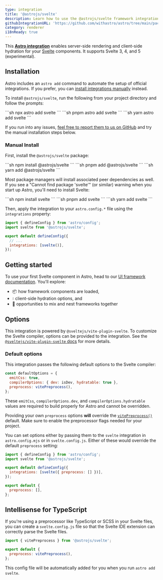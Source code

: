 ```yaml
---
type: integration
title: '@astrojs/svelte'
description: Learn how to use the @astrojs/svelte framework integration to extend component support in your Astro project.
githubIntegrationURL: 'https://github.com/withastro/astro/tree/main/packages/integrations/svelte/'
category: renderer
i18nReady: true
---
```


This **[Astro integration][astro-integration]** enables server-side rendering and client-side hydration for your [Svelte](https://svelte.dev/) components. It supports Svelte 3, 4, and 5 (experimental).

## Installation

Astro includes an `astro add` command to automate the setup of official integrations. If you prefer, you can [install integrations manually](#manual-install) instead.

To install `@astrojs/svelte`, run the following from your project directory and follow the prompts:

<PackageManagerTabs>
  <Fragment slot="npm">
  ```sh
  npx astro add svelte
  ```
  </Fragment>
  <Fragment slot="pnpm">
  ```sh
  pnpm astro add svelte
  ```
  </Fragment>
  <Fragment slot="yarn">
  ```sh
  yarn astro add svelte
  ```
  </Fragment>
</PackageManagerTabs>

If you run into any issues, [feel free to report them to us on GitHub](https://github.com/withastro/astro/issues) and try the manual installation steps below.

### Manual Install

First, install the `@astrojs/svelte` package:

<PackageManagerTabs>
  <Fragment slot="npm">
  ```sh
  npm install @astrojs/svelte
  ```
  </Fragment>
  <Fragment slot="pnpm">
  ```sh
  pnpm add @astrojs/svelte
  ```
  </Fragment>
  <Fragment slot="yarn">
  ```sh
  yarn add @astrojs/svelte
  ```
  </Fragment>
</PackageManagerTabs>

Most package managers will install associated peer dependencies as well. If you see a "Cannot find package 'svelte'" (or similar) warning when you start up Astro, you'll need to install Svelte:

<PackageManagerTabs>
  <Fragment slot="npm">
  ```sh
  npm install svelte
  ```
  </Fragment>
  <Fragment slot="pnpm">
  ```sh
  pnpm add svelte
  ```
  </Fragment>
  <Fragment slot="yarn">
  ```sh
  yarn add svelte
  ```
  </Fragment>
</PackageManagerTabs>

Then, apply the integration to your `astro.config.*` file using the `integrations` property:

```js title="astro.config.mjs" ins={2} ins="svelte()"
import { defineConfig } from 'astro/config';
import svelte from '@astrojs/svelte';

export default defineConfig({
  // ...
  integrations: [svelte()],
});
```

## Getting started

To use your first Svelte component in Astro, head to our [UI framework documentation][astro-ui-frameworks]. You'll explore:

* 📦 how framework components are loaded,
* 💧 client-side hydration options, and
* 🤝 opportunities to mix and nest frameworks together

## Options

This integration is powered by `@sveltejs/vite-plugin-svelte`. To customize the Svelte compiler, options can be provided to the integration. See the [`@sveltejs/vite-plugin-svelte` docs](https://github.com/sveltejs/vite-plugin-svelte/blob/HEAD/docs/config.md) for more details.

### Default options

This integration passes the following default options to the Svelte compiler:

```js
const defaultOptions = {
  emitCss: true,
  compilerOptions: { dev: isDev, hydratable: true },
  preprocess: vitePreprocess(),
};
```

These `emitCss`, `compilerOptions.dev`, and `compilerOptions.hydratable` values are required to build properly for Astro and cannot be overridden.

Providing your own `preprocess` options **will** override the [`vitePreprocess()`](https://github.com/sveltejs/vite-plugin-svelte/blob/HEAD/docs/preprocess.md) default. Make sure to enable the preprocessor flags needed for your project.

You can set options either by passing them to the `svelte` integration in `astro.config.mjs` or in `svelte.config.js`. Either of these would override the default `preprocess` setting:

```js title="astro.config.mjs" "preprocess: []"
import { defineConfig } from 'astro/config';
import svelte from '@astrojs/svelte';

export default defineConfig({
  integrations: [svelte({ preprocess: [] })],
});
```

```js title="svelte.config.js"
export default {
  preprocess: [],
};
```

## Intellisense for TypeScript

<Since v="2.0.0" pkg="@astrojs/svelte" />

If you're using a preprocessor like TypeScript or SCSS in your Svelte files, you can create a `svelte.config.js` file so that the Svelte IDE extension can correctly parse the Svelte files.

```js title="svelte.config.js"
import { vitePreprocess } from '@astrojs/svelte';

export default {
  preprocess: vitePreprocess(),
};
```

This config file will be automatically added for you when you run `astro add svelte`.

[astro-integration]: /en/guides/integrations-guide/

[astro-ui-frameworks]: /en/guides/framework-components/#using-framework-components